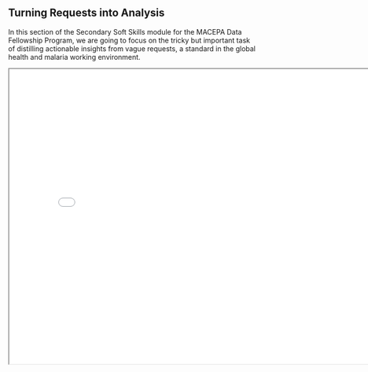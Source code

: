 ## Turning Requests into Analysis

In this section of the Secondary Soft Skills module for the MACEPA Data Fellowship Program, we are going to focus on the tricky but important task of distilling actionable insights from vague requests, a standard in the global health and malaria working environment.

<iframe src="Turning request into analysis.pdf" width="800" height="600">

</iframe>